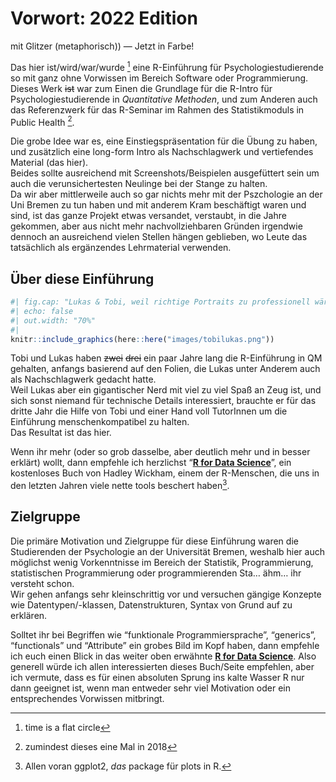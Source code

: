 # Vorwort: 2022 Edition 
mit Glitzer (metaphorisch)) --- Jetzt in Farbe!

Das hier ist/wird/war/wurde ^[time is a flat circle] eine R-Einführung für Psychologiestudierende so mit ganz ohne Vorwissen im Bereich Software oder Programmierung. Dieses Werk ~~ist~~ war zum Einen die Grundlage für die R-Intro für Psychologiestudierende in *Quantitative Methoden*, und zum Anderen auch das Referenzwerk für das R-Seminar im Rahmen des Statistikmoduls in Public Health ^[zumindest dieses eine Mal in 2018].

Die grobe Idee war es, eine Einstiegspräsentation für die Übung zu haben, und zusätzlich eine long-form Intro als Nachschlagwerk und vertiefendes Material (das hier).  
Beides sollte ausreichend mit Screenshots/Beispielen ausgefüttert sein um auch die verunsichertesten Neulinge bei der Stange zu halten.  
Da wir aber mittlerweile auch so gar nichts mehr mit der Pszchologie an der Uni Bremen zu tun haben und mit anderem Kram beschäftigt waren und sind, ist das ganze Projekt etwas versandet, verstaubt, in die Jahre gekommen, aber aus nicht mehr nachvollziehbaren Gründen irgendwie dennoch an ausreichend vielen Stellen hängen geblieben, wo Leute das tatsächlich als ergänzendes Lehrmaterial verwenden.

## Über diese Einführung {-}

```r
#| fig.cap: "Lukas & Tobi, weil richtige Portraits zu professionell wären."
#| echo: false
#| out.width: "70%"
#| 
knitr::include_graphics(here::here("images/tobilukas.png"))
```

Tobi und Lukas haben  ~~zwei~~ ~~drei~~ ein paar Jahre lang die R-Einführung in QM gehalten, anfangs basierend auf den Folien, die Lukas unter Anderem auch als Nachschlagwerk gedacht hatte.  
Weil Lukas aber ein gigantischer Nerd mit viel zu viel Spaß an Zeug ist, und sich sonst niemand für technische Details interessiert, brauchte er für das dritte Jahr die Hilfe von Tobi und einer Hand voll TutorInnen um die Einführung menschenkompatibel zu halten.  
Das Resultat ist das hier.  

Wenn ihr mehr (oder so grob dasselbe, aber deutlich mehr und in besser erklärt) wollt, dann empfehle ich herzlichst "[**R for Data Science**](https://r4ds.had.co.nz/)", ein kostenloses Buch von Hadley Wickham, einem der R-Menschen, die uns in den letzten Jahren viele nette tools beschert haben^[Allen voran ggplot2, *das* package für plots in R.].

## Zielgruppe {-}

Die primäre Motivation und Zielgruppe für diese Einführung waren die Studierenden der Psychologie an der Universität Bremen, weshalb hier auch möglichst wenig Vorkenntnisse im Bereich der Statistik, Programmierung, statistischen Programmierung oder programmierenden Sta... ähm... ihr versteht schon.  
Wir gehen anfangs sehr kleinschrittig vor und versuchen gängige Konzepte wie Datentypen/-klassen, Datenstrukturen, Syntax von Grund auf zu erklären.  

Solltet ihr bei Begriffen wie "funktionale Programmiersprache", "generics", "functionals" und "Attribute" ein grobes Bild im Kopf haben, dann empfehle ich euch einen Blick in das weiter oben erwähnte [**R for Data Science**](https://r4ds.had.co.nz/). Also generell würde ich allen interessierten dieses Buch/Seite empfehlen, aber ich vermute, dass es für einen absoluten Sprung ins kalte Wasser R nur dann geeignet ist, wenn man entweder sehr viel Motivation oder ein entsprechendes Vorwissen mitbringt.

